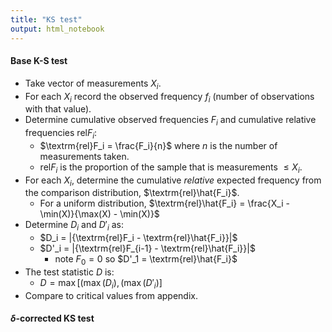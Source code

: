 ```yaml
---
title: "KS test"
output: html_notebook
---
```


#### Base K-S test
- Take vector of measurements $X_i$. 
- For each $X_i$ record the observed frequency $f_i$ (number of observations with that value).
- Determine cumulative observed frequencies $F_i$ and cumulative relative frequencies $\textrm{rel}F_i$:
    - $\textrm{rel}F_i = \frac{F_i}{n}$ where $n$ is the number of measurements taken. 
    - $\textrm{rel}F_i$ is the proportion of the sample that is measurements $\leq X_i$. 
- For each $X_i$, determine the cumulative *relative* expected frequency from the comparison distribution, $\textrm{rel}\hat{F_i}$.
    - For a uniform distribution, $\textrm{rel}\hat{F_i} = \frac{X_i - \min(X)}{\max(X) - \min(X)}$
- Determine $D_i$ and $D'_i$ as:
    - $D_i = |{\textrm{rel}F_i - \textrm{rel}\hat{F_i}}|$
    - $D'_i = |{\textrm{rel}F_{i-1} - \textrm{rel}\hat{F_i}}|$
        - note $F_0 = 0$ so $D'_1 = \textrm{rel}\hat{F_i}$
- The test statistic $D$ is:
    - $D = \max[(\max(D_i), (\max(D'_i)]$
- Compare to critical values from appendix.

#### $\delta$-corrected KS test